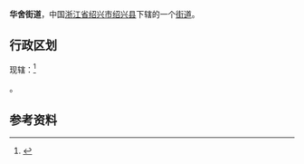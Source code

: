 {{中国乡级行政区|33/06/21/003/000}}
'''华舍街道'''，中国[[浙江省|浙江省]][[绍兴市|绍兴市]][[绍兴县|绍兴县]]下辖的一个[[街道_(行政区划)|街道]]。

==行政区划==
现辖：<ref>{{PRC admin/ref sgc|33/06/21/003/000}}</ref>

{{PRC admin/children|33/06/21/003/000}}。

==参考资料==
{{reflist}}

{{PRC admin/navcat|33/06/21/003/000}}